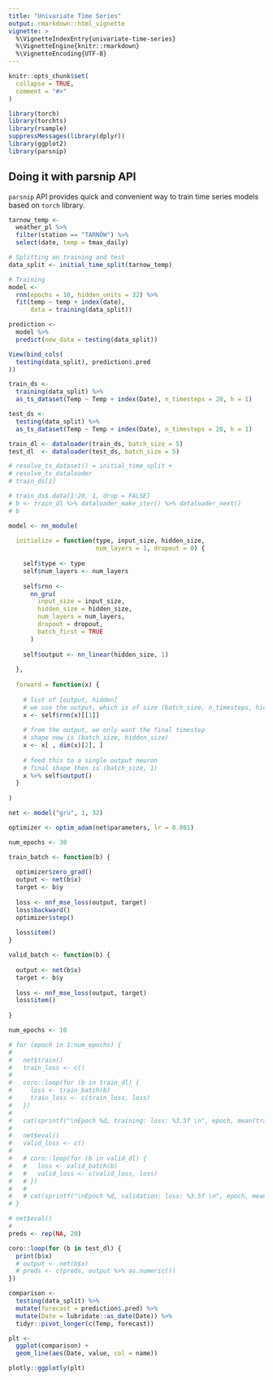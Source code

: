 ```yaml
---
title: "Univariate Time Series"
output: rmarkdown::html_vignette
vignette: >
  %\VignetteIndexEntry{univariate-time-series}
  %\VignetteEngine{knitr::rmarkdown}
  %\VignetteEncoding{UTF-8}
---
```


```r
knitr::opts_chunk$set(
  collapse = TRUE,
  comment = "#>"
)
```

```r
library(torch)
library(torchts)
library(rsample)
suppressMessages(library(dplyr))
library(ggplot2)
library(parsnip)
```

## Doing it with parsnip API

`parsnip` API provides quick and convenient way to train time series models based on `torch` library.

```r
tarnow_temp <- 
  weather_pl %>% 
  filter(station == "TARNÓW") %>% 
  select(date, temp = tmax_daily)

# Splitting on training and test
data_split <- initial_time_split(tarnow_temp)
```


```r
# Training 
model <- 
  rnn(epochs = 10, hidden_units = 32) %>% 
  fit(temp ~ temp + index(date), 
      data = training(data_split))

prediction <-
  model %>%
  predict(new_data = testing(data_split))

View(bind_cols(
  testing(data_split), prediction$.pred
))
```


```r
train_ds <- 
  training(data_split) %>% 
  as_ts_dataset(Temp ~ Temp + index(Date), n_timesteps = 20, h = 1)

test_ds <- 
  testing(data_split) %>% 
  as_ts_dataset(Temp ~ Temp + index(Date), n_timesteps = 20, h = 1)

train_dl <- dataloader(train_ds, batch_size = 5)
test_dl  <- dataloader(test_ds, batch_size = 5)
```


```r
# resolve_ts_dataset() = initial_time_split + 
# resolve_ts_dataloader
# train_ds[1]

# train_ds$.data[1:20, 1, drop = FALSE]
# b <- train_dl %>% dataloader_make_iter() %>% dataloader_next()
# b
```

```r
model <- nn_module(
  
  initialize = function(type, input_size, hidden_size, 
                        num_layers = 1, dropout = 0) {
    
    self$type <- type
    self$num_layers <- num_layers
    
    self$rnn <-
      nn_gru(
        input_size = input_size,
        hidden_size = hidden_size,
        num_layers = num_layers,
        dropout = dropout,
        batch_first = TRUE
      )
   
    self$output <- nn_linear(hidden_size, 1)
    
  },
  
  forward = function(x) {
    
    # list of [output, hidden]
    # we use the output, which is of size (batch_size, n_timesteps, hidden_size)
    x <- self$rnn(x)[[1]]
    
    # from the output, we only want the final timestep
    # shape now is (batch_size, hidden_size)
    x <- x[ , dim(x)[2], ]
    
    # feed this to a single output neuron
    # final shape then is (batch_size, 1)
    x %>% self$output() 
  }
  
)

net <- model("gru", 1, 32)
```

```r
optimizer <- optim_adam(net$parameters, lr = 0.001)

num_epochs <- 30

train_batch <- function(b) {
  
  optimizer$zero_grad()
  output <- net(b$x)
  target <- b$y
  
  loss <- nnf_mse_loss(output, target)
  loss$backward()
  optimizer$step()
  
  loss$item()
}

valid_batch <- function(b) {
  
  output <- net(b$x)
  target <- b$y
  
  loss <- nnf_mse_loss(output, target)
  loss$item()
  
}

num_epochs <- 10 

# for (epoch in 1:num_epochs) {
#   
#   net$train()
#   train_loss <- c()
#   
#   coro::loop(for (b in train_dl) {
#     loss <- train_batch(b)
#     train_loss <- c(train_loss, loss)
#   })
#   
#   cat(sprintf("\nEpoch %d, training: loss: %3.5f \n", epoch, mean(train_loss)))
#   
#   net$eval()
#   valid_loss <- c()
#   
#   # coro::loop(for (b in valid_dl) {
#   #   loss <- valid_batch(b)
#   #   valid_loss <- c(valid_loss, loss)
#   # })
#   # 
#   # cat(sprintf("\nEpoch %d, validation: loss: %3.5f \n", epoch, mean(valid_loss)))
# }

```

```r
# net$eval()
# 
preds <- rep(NA, 20)

coro::loop(for (b in test_dl) {
  print(b$x)
  # output <- net(b$x)
  # preds <- c(preds, output %>% as.numeric())
})

```

```r

comparison <-
  testing(data_split) %>%
  mutate(forecast = prediction$.pred) %>%
  mutate(Date = lubridate::as_date(Date)) %>%
  tidyr::pivot_longer(c(Temp, forecast))

plt <-
  ggplot(comparison) +
  geom_line(aes(Date, value, col = name))

plotly::ggplotly(plt)

```

